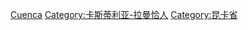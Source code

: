 [[Category:西班牙各省人物|Cuenca]]
[[Category:卡斯蒂利亚-拉曼恰人|Category:卡斯蒂利亚-拉曼恰人]]
[[Category:昆卡省|Category:昆卡省]]